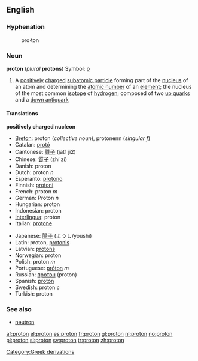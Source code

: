 {{wikipedia}}
==English==

===Hyphenation===
:pro&middot;ton

===Noun===
'''proton''' (''plural'' '''protons''') Symbol: [[p]]

# {{particles}} A [[positively]] [[charge]]d [[subatomic particle]] forming part of the [[nucleus]] of an atom and determining the [[atomic number]] of an [[element]]; the nucleus of the most common [[isotope]] of [[hydrogen]]; composed of two [[up quark]]s and a [[down antiquark]]

====Translations====
'''positively charged nucleon'''
{{top}}
*[[Breton]]: proton (''collective noun''), protonenn (''singular f'')
*Catalan: [[protó]]
*Cantonese: [[質子]] (jat1 ji2)
*Chinese: [[質子]] (zhí zí)
*Danish: proton
*Dutch: proton ''n''
*Esperanto: [[protono]]
*Finnish: [[protoni#Finnish|protoni]]
*French: proton ''m''
*German: Proton ''n''
*Hungarian: proton
*Indonesian: proton
*[[Interlingua]]: proton
*Italian: [[protone]]
{{mid}}
*Japanese: [[陽子]] (ようし/youshi)
*Latin: proton, [[protonis]]
*Latvian: [[protons]] {{m}}
*Norwegian: proton
*Polish: proton ''m''
*Portuguese: [[próton]] ''m''
*Russian: [[протон]] (proton)
*Spanish: [[protón]]
*Swedish: proton ''c''
*Turkish: proton
{{bottom}}

===See also===
*[[neutron]]

[[Category:Greek derivations]]

[[af:proton]]
[[el:proton]]
[[es:proton]]
[[fr:proton]]
[[gl:proton]]
[[nl:proton]]
[[no:proton]]
[[pl:proton]]
[[sl:proton]]
[[sv:proton]]
[[tr:proton]]
[[zh:proton]]